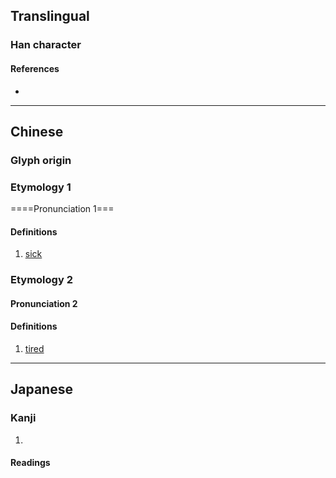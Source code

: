 {{character info}}
==Translingual==

===Han character===
{{Han char|rn=104|rad=疒|as=02|sn=7|four=|canj=KNHS|ids=⿸疒乃}}

====References====
* {{Han ref|kx=0769.020|dkj=22017|dj=1179.050|hdz=42659.140|uh=7593|ud=30099}}

----

==Chinese==

===Glyph origin===
{{Han etym}}

===Etymology 1===
{{zh-forms}}

====Pronunciation 1===
{{zh-pron
|m=nǎi
|c=naai4
|mc=y
|oc=y
|cat=
}}

====Definitions====
{{zh-hanzi}}

# {{lb|zh|obsolete}} [[sick]]

===Etymology 2===
{{zh-forms|alt=𤵜}}

====Pronunciation 2====
{{zh-pron
|c=naai3
|c-t=nai1
|cat=a
}}

====Definitions====
{{zh-hanzi}}

# {{lb|zh|Cantonese}} [[tired]]

----

==Japanese==

===Kanji===
{{ja-kanji|grade=|rs=疒02}}

# {{rfdef|ja|sort=疒02}}

====Readings====
{{ja-readings
|on=ざい, ない, だい, ね, きゅう<きう
|kun=やむ, やまい, ほつす
|nanori=
}}